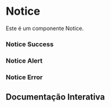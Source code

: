 

  <Meta of={Story} />

# Notice

Este é um componente Notice.

### Notice Success

  <Canvas of={Story.NoticeSuccess} />

### Notice Alert

  <Canvas of={Story.NoticeAlert} />

### Notice Error

  <Canvas of={Story.NoticeError} />

## Documentação Interativa

  <Primary />
  <Controls />

